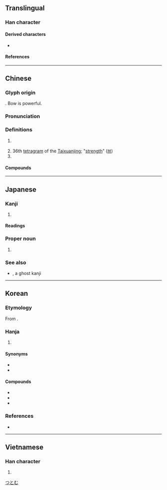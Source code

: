 {{also|强|強|疆}}
{{character info/new}}
==Translingual==

===Han character===
{{Han char|rn=57|rad=弓|as=13|sn=16|four=11216|canj=NMWM|ids=⿰弓畺}}

====Derived characters====
* {{l|mul|[[疆]], [[䕬]], [[𠣀]], [[𠣃]], [[𡾪]], [[𦇤]], [[𧖑]], [[𧟂]], [[𨯞]], [[𫕘]]}}

====References====
{{Han ref|kx=0361.060|dkj=09872|dj=0679.050|hdz=21003.010|uh=5F4A}}

----

==Chinese==
{{zh-forms|s=强}}

===Glyph origin===
{{Han etym}}
{{Han compound|弓|畺|c1=s|c2=p|t1=bow|ls=psc}}.
Bow is powerful.

===Pronunciation===
{{zh-pron
|m=qiáng
|m-s=
|c=koeng4
|c-t=
|g=
|h=pfs=khiòng
|j=
|mb=
|md=giòng
|mn=xm,qz:kiûⁿ/xm,qz,tw:kiông/zz:kiâng
|mn_note=kiûⁿ - vernacular; kiông/kiâng - literary
|mn-t=kiang5/kiang3/gion5/giên5
|mn-t_note=kiang3 - "clever", "good at"; gion5 - "superior; better" (giên5 - Chaozhou)
|w=3jjian
|x=
|mc=1
|oc=n,1
|ma=y
|cat=a,v,adv,n,pn
}}

===Definitions===
{{zh-hanzi}}

# {{lb|zh|archaic}} {{zh-alt-form|強}}
# 36th [[tetragram]] of the [[Taixuanjing]]; "[[strength]]" ([[𝌩]])
# {{surname|zh}}

====Compounds====
{{zh-der|彊梁|彊弩之末|不避彊禦|彊幹弱枝|博聞彊記|博聞彊志|彊記博聞|彊本弱末|彊本|彊志|不畏彊禦|富彊|彊禦|彊本節用|丁彊|禺彊|相倚為彊|按彊助弱}}

----

==Japanese==

===Kanji===
{{ja-kanji|grade=|rs=弓13}}

# {{alt form|ja|強}} {{gloss|[[strong]]}}

====Readings====
{{ja-readings
|goon=ごう<がう
|kanon=きょう<きやう
|kun=つよ-い, つよ-し, し.い-る
|nanori=つとむ}}

===Proper noun===
{{ja-pos|つとむ|proper}}

# {{given name|ja|male}}

===See also===
*{{l|ja|彁}}, a ghost kanji

[[Category:Japanese male given names|つとむ]]

----

==Korean==

===Etymology===
From {{der|ko|ltc|-}} {{ltc-l|彊|id=1+2}}.

===Hanja===
{{ko-hanja-search}}
{{ko-hanja|굳세다|굳셀|강}}

# {{lb|ko|literary}} {{hanja form of|강|to be [[strong]]}}

====Synonyms====
* {{l|ko|強|tr={{m|ko|강}}}}
* {{l|ko|勍|tr={{m|ko|경}}}}

====Compounds====
{{der-top3|Compounds}}
* {{ko-l|강구|彊求}}
* {{ko-l|강기|彊記}}
* {{ko-l|강어|彊禦}}
{{der-bottom}}

===References===
* {{R:hanjadoc|3208}}

----

==Vietnamese==

===Han character===
{{vi-hantu|[[cương]], [[cường]]|rs=弓13}}

# {{rfdef|vi|sort=弓13}}